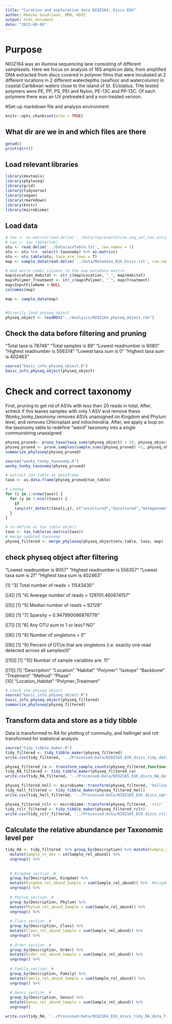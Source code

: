 ```yaml
---
title: "Curation and exploration data NIOZ164, Discs EUX"
author: Maaike Goudriaan, MMB, NIOZ
output: html_document
date: "2023-08-09"
---
```

# Purpose
NIOZ164 was an illumina sequencing lane consisting of different samplesets. 
Here we focus on analysis of 16S amplicon data, from amplified DNA extracted from discs covered in polymer films that were incubated at 2 different locations in 2 different waterdepths (seafloor and watercolumn) in coastal Caribbean waters close to the island of St. EUstatius. THe tested polymers were PE, PP, PS, PEt and Nylon, PE-13C and PP-13C. Of each polymere there was an UV pretreated and a non-treated version. 

#Set-up markdown file and analysis environment
```r
knitr::opts_chunk$set(echo = TRUE)
```

## What dir are we in and which files are there
```r
getwd()
print(dir()) 
``` 

## Load relevant libraries
```r
library(devtools)
library(phyloseq)
library(grid)
library(tidyverse)
library(vegan)
library(rmarkdown)
library(knitr)
library(microbiome)
```

## Load data
```r
# tax <- as.matrix(read.delim('../Data/representative_seq_set_tax_assignments.txt', row.names = 1, na.strings = c(" ")))
# tax <- tax_table(tax)
otu <- read.delim('../Data/asvTable.txt', row.names = 1)
otu <- otu %>%  select(-taxonomy) %>% as.matrix()
otu <- otu_table(otu, taxa_are_rows = T)
map <- sample_data(read.delim('../Data/Metadata_EUX_Discs.txt', row.names = 1, na.strings = c("")))

# Add extra combi columns to the map metadata matirx
map$Location_Habitat <- str_c(map$Location, "_", map$Habitat)
map$Polymer_Treatment <- str_c(map$Polymer, "_", map$Treatment)
map$InputFileName <-NULL
colnames(map)

map <- sample_data(map) 


#Directly load physeq_object
physeq_object <- readRDS("../Analysis/NIOZ164_physeq_object.rds")

```

## Check the data before filtering and pruning
"Total taxa is 78748"
"Total samples is 89"
"Lowest readnumber is 9080"
"Highest readnumber is 556374"
"Lowest taxa sum is 0"
"Highest taxa sum is 402463"
```r


source("basic_info_physeq_object.R")
basic_info_physeq_object(physeq_object)
```

# Check and correct taxonomy
First, pruning to get rid of ASVs with less then 20 reads in total, 
After, scheck if this leaves samples with only 1 ASV and remove these
Wonky_tonky_taxonomy removes ASVs unassigned on Kingdom and Phylum level, and removes Chloroplast and mitochondria.
After, we apply a loop on the taxonomy table to redefine "weird" taxonomy into a single communstring unassigned
```r
physeq_pruned<- prune_taxa(taxa_sums(physeq_object) > 20, physeq_object) 
physeq_pruned <- prune_samples(sample_sums(physeq_pruned) >1, physeq_object)
summarize_phyloseq(physeq_pruned)

source("wonky_tonky_taxonomy.R")
wonky_tonky_taxonomy(physeq_pruned)

# extract tax table as dataframe
taxo <- as.data.frame(physeq_pruned@tax_table)

# Loooop
for (i in 1:nrow(taxo)) {
  for (y in 1:ncol(taxo)) {
    if 
    (any(str_detect(taxo[i,y], c("uncultured","Uncultured","metagenome","Metagenome","unknown","Unknown","NA")))) {taxo[i,y] <- "unassigned" }
  }
} 

# re-define as tax table object
taxo <- tax_table(as.matrix(taxo))
# merge updated taxonomy
physeq_filtered <- merge_phyloseq(physeq_object@otu_table, taxo, map) 

```

## check physeq object after filtering
"Lowest readnumber is 9057"
"Highest readnumber is 556357"
"Lowest taxa sum is 21"
"Highest taxa sum is 402463"

[1] "3] Total number of reads = 11543430"

[[4]]
[1] "4] Average number of reads = 129701.460674157"

[[5]]
[1] "5] Median number of reads = 92126"

[[6]]
[1] "7] Sparsity = 0.947990086876778"

[[7]]
[1] "6] Any OTU sum to 1 or less? NO"

[[8]]
[1] "8] Number of singletons = 0"

[[9]]
[1] "9] Percent of OTUs that are singletons \n        (i.e. exactly one read detected across all samples)0"

[[10]]
[1] "10] Number of sample variables are: 11"

[[11]]
 [1] "Description"       "Location"          "Habitat"           "Polymer"           "Isotope"           "Backbone"          "Treatment"         "Method"            "Phase"            
[10] "Location_Habitat"  "Polymer_Treatment"

```r
# check the physeq object
source("basic_info_physeq_object.R")
basic_info_physeq_object(physeq_filtered)
summarize_phyloseq(physeq_filtered)

```




## Transform data and store as a tidy tibble
Data is transformed to RA for plotting of commuity, and hellinger and rclr transformed for statistical analysis
```r
source("tidy_tibble_maker.R")
tidy_filtered <- tidy_tibble_maker(physeq_filtered)
write.csv(tidy_filtered, '../Processed-Data/NIOZ165_EUX_discs_tidy_data_filtered.csv')

physeq_filtered_ra <- transform_sample_counts(physeq_filtered,function(x) x / sum(x) )
tidy_RA_filtered <- tidy_tibble_maker(physeq_filtered_ra)
write.csv(tidy_RA_filtered, '../Processed-Data/NIOZ165_EUX_discs_RA_data_filtered.csv')

physeq_filtered_hell <- microbiome::transform(physeq_filtered, 'hellinger' )
tidy_hell_filtered <- tidy_tibble_maker(physeq_filtered_hell)
write.csv(tidy_hell_filtered, '../Processed-Data/NIOZ165_EUX_discs_sqrt_RA_data_filtered.csv')

physeq_filtered_rclr <- microbiome::transform(physeq_filtered, 'rclr' )
tidy_rclr_filtered <- tidy_tibble_maker(physeq_filtered_rclr)
write.csv(tidy_rclr_filtered, '../Processed-Data/NIOZ165_EUX_discs_rclr_data_filtered.csv')
```

## Calculate the relative abundance per Taxonomic level per
```r
tidy_RA <- tidy_filtered  %>% group_by(Description) %>% mutate(Sample_rel_abund = Abundance / sum(Abundance)) %>% #relative abundance of each otu per sample
  mutate(Sample_st_dev = sd(Sample_rel_abund)) %>% 
  ungroup() %>% 
  
  
  #_Kingdom_section__#
  group_by(Description, Kingdom) %>% 
  mutate(Kingdom_rel_abund_Sample = sum(Sample_rel_abund)) %>%  #Kingdom relative abundance per sample 
  ungroup() %>% 
  
  #_Phylum_section__#
  group_by(Description, Phylum) %>% 
  mutate(Phylum_rel_abund_Sample = sum(Sample_rel_abund)) %>%
  ungroup() %>% 
 
  #_Class_section__#
  group_by(Description, Class) %>% 
  mutate(Class_rel_abund_Sample = sum(Sample_rel_abund)) %>%
  ungroup() %>% 
  
  #_Order_section__#
  group_by(Description, Order) %>% 
  mutate(Order_rel_abund_Sample = sum(Sample_rel_abund)) %>%
  ungroup() %>% 
 
  #_Family_section__#
  group_by(Description, Family) %>% 
  mutate(Family_rel_abund_Sample = sum(Sample_rel_abund)) %>%
  ungroup() %>% 
  
  #_Genus_section__#
  group_by(Description, Genus) %>% 
  mutate(Genus_rel_abund_Sample = sum(Sample_rel_abund)) %>%
  ungroup() 

write.csv(tidy_RA, '../Processed-Data/NIOZ164_EUX_discs_tidy_RA_data_filtered.csv')
 
```

